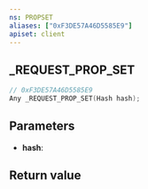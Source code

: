 ```yaml
---
ns: PROPSET
aliases: ["0xF3DE57A46D5585E9"]
apiset: client
---
```

## _REQUEST_PROP_SET

```c
// 0xF3DE57A46D5585E9
Any _REQUEST_PROP_SET(Hash hash);
```


## Parameters
* **hash**:

## Return value